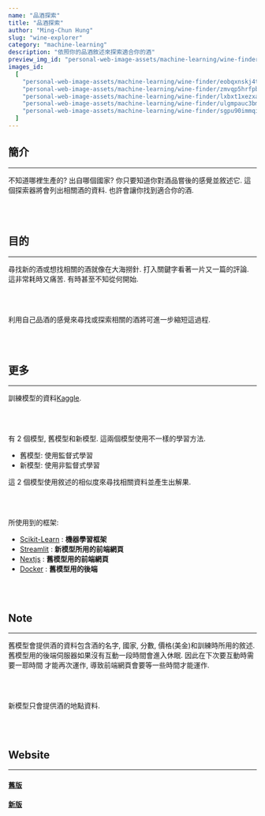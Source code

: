 ```yaml
---
name: "品酒探索"
title: "品酒探索"
author: "Ming-Chun Hung"
slug: "wine-explorer"
category: "machine-learning"
description: "依照你的品酒敘述來探索適合你的酒"
preview_img_id: "personal-web-image-assets/machine-learning/wine-finder/lxbxt1xezxa4iz0vjkpm"
images_id:
  [
    "personal-web-image-assets/machine-learning/wine-finder/eobqxnskj4tslcgt0k2y",
    "personal-web-image-assets/machine-learning/wine-finder/zmvqp5hrfpbin5jlxonc",
    "personal-web-image-assets/machine-learning/wine-finder/lxbxt1xezxa4iz0vjkpm",
    "personal-web-image-assets/machine-learning/wine-finder/ulgmpauc3bmmmcnwmlr1",
    "personal-web-image-assets/machine-learning/wine-finder/sgpu90immqi5hydukwxj",
  ]
---
```


## 簡介

---

不知道哪裡生產的? 出自哪個國家? 你只要知道你對酒品嘗後的感覺並敘述它.
這個探索器將會列出相關酒的資料. 也許會讓你找到適合你的酒.

<br />
<br />

## 目的

---

尋找新的酒或想找相關的酒就像在大海撈針. 打入關鍵字看著一片又一篇的評論. 這非常耗時又痛苦.
有時甚至不知從何開始.

<br />
<br />

利用自己品酒的感覺來尋找或探索相關的酒將可進一步縮短這過程.

<br />
<br />

## 更多

---

訓練模型的資料[Kaggle](https://www.kaggle.com/datasets/zynicide/wine-reviews).

<br />
<br />

有 2 個模型, 舊模型和新模型. 這兩個模型使用不一樣的學習方法.

- 舊模型: 使用監督式學習
- 新模型: 使用非監督式學習

這 2 個模型使用敘述的相似度來尋找相關資料並產生出解果.

<br />
<br />

所使用到的框架:

- [Scikit-Learn](https://scikit-learn.org/) : **機器學習框架**
- [Streamlit](https://streamlit.io/) : **新模型所用的前端網頁**
- [Nextjs](https://nextjs.org/) : **舊模型用的前端網頁**
- [Docker](https://www.docker.com/) : **舊模型用的後端**

<br />
<br />

## Note

---

舊模型會提供酒的資料包含酒的名字, 國家, 分數, 價格(美金)和訓練時所用的敘述.
舊模型用的後端伺服器如果沒有互動一段時間會進入休眠. 因此在下次要互動時需要一耶時間
才能再次運作, 導致前端網頁會要等一些時間才能運作.

<br />
<br />

新模型只會提供酒的地點資料.

<br />
<br />

## Website

---

#### [舊版](https://ask-me-wines.netlify.app/)

#### [新版](https://wineidentifier.streamlit.app/)

<br />
<br />
